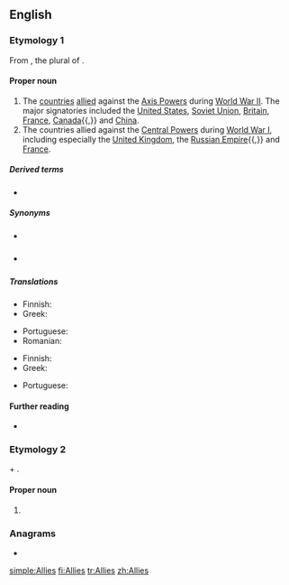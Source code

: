 {{also|allies|alliés}}
==English==

===Etymology 1===
From {{m|en|allies}}, the plural of {{m|en|ally}}.
{{wikipedia}}

====Proper noun====
{{en-proper noun}}

# The [[country|countries]] [[allied]] against the [[Axis Powers]] during [[World War II]]. The major signatories included the [[United States]], [[Soviet Union]], [[Britain]], [[France]], [[Canada]]{{,}} and [[China]].
# The countries allied against the [[Central Powers]] during [[World War I]], including especially the [[United Kingdom]], the [[Russian Empire]]{{,}} and [[France]].

=====Derived terms=====
* {{l|en|Allied}}

=====Synonyms=====
* {{sense|both senses}} {{pedlink|Allied Powers}}
* {{sense|World War I}} {{pedlink|Entente Allies}}

=====Translations=====
{{trans-top|in WWII}}
* Finnish: {{t+|fi|liittoutuneet}}
* Greek: {{t|el|Σύμμαχοι|m-p}}
{{trans-mid}}
* Portuguese: {{t|pt|aliados|m-p}}
* Romanian: {{t|ro|Aliați|m-p}}
{{trans-bottom}}

{{trans-top|in WWI}}
* Finnish: {{t+|fi|liittoutuneet}}
* Greek: {{t|el|Σύμμαχοι|m-p}}
{{trans-mid}}
* Portuguese: {{t|pt|aliados|m-p}}
{{trans-bottom}}

====Further reading====
* {{pedia}}

===Etymology 2===
{{m|en|Allie}} + {{m|en|-s}}.

====Proper noun====
{{head|en|proper noun plural form}}

# {{plural of|Allie|lang=en}}

===Anagrams===
* {{l|en|Sallie}}

[[simple:Allies]]
[[fi:Allies]]
[[tr:Allies]]
[[zh:Allies]]